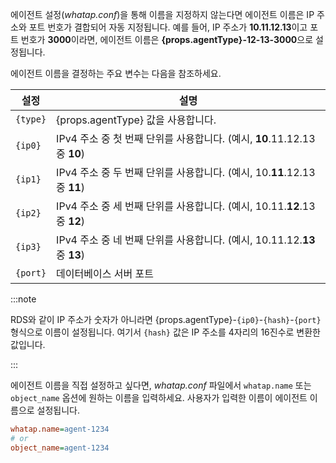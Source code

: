 <Title level={props.level} hashid="naming">에이전트 이름 설정</Title>

<Title level={props.level + 1}>자동 설정하기</Title>

에이전트 설정(*whatap.conf*)을 통해 이름을 지정하지 않는다면 에이전트 이름은 IP 주소와 포트 번호가 결합되어 자동 지정됩니다. 예를 들어, IP 주소가 **10.11.12.13**이고 포트 번호가 **3000**이라면, 에이전트 이름은 <b>{props.agentType}-12-13-3000</b>으로 설정됩니다.

에이전트 이름을 결정하는 주요 변수는 다음을 참조하세요.

| 설정     | 설명                                                                      |
| -------- | ------------------------------------------------------------------------- |
| `{type}` | {props.agentType} 값을 사용합니다.                                             |
| `{ip0}`  | IPv4 주소 중 첫 번째 단위를 사용합니다. (예시, **10**.11.12.13 중 **10**) |
| `{ip1}`  | IPv4 주소 중 두 번째 단위를 사용합니다. (예시, 10.**11**.12.13 중 **11**) |
| `{ip2}`  | IPv4 주소 중 세 번째 단위를 사용합니다. (예시, 10.11.**12**.13 중 **12**) |
| `{ip3}`  | IPv4 주소 중 네 번째 단위를 사용합니다. (예시, 10.11.12.**13** 중 **13**) |
| `{port}` | 데이터베이스 서버 포트                                                    |

:::note

RDS와 같이 IP 주소가 숫자가 아니라면 {props.agentType}-`{ip0}`-`{hash}`-`{port}` 형식으로 이름이 설정됩니다. 여기서 `{hash}` 값은 IP 주소를 4자리의 16진수로 변환한 값입니다.

:::

<Title level={props.level + 1}>수동 설정하기</Title>

에이전트 이름을 직접 설정하고 싶다면, *whatap.conf* 파일에서 `whatap.name` 또는 `object_name` 옵션에 원하는 이름을 입력하세요. 사용자가 입력한 이름이 에이전트 이름으로 설정됩니다.

```ini title="whatap.conf"
whatap.name=agent-1234
# or
object_name=agent-1234
```